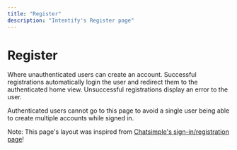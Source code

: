 ```yaml
---
title: "Register"
description: "Intentify's Register page"
---
```

# Register
Where unauthenticated users can create an account. Successful registrations automatically login the user and redirect them
to the authenticated home view. Unsuccessful registrations display an error to the user.

Authenticated users cannot go to this page to avoid a single user being able to create multiple accounts while signed in. 

Note: This page's layout was inspired from [Chatsimple's sign-in/registration page](https://app.chatsimple.ai/)!